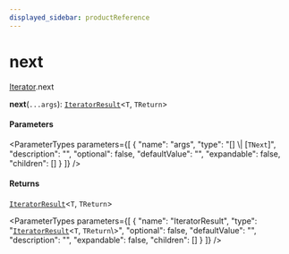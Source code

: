 ```yaml
---
displayed_sidebar: productReference
---
```



# next

[Iterator](../../interfaces/Iterator.mdx).next

**next**(`...args`): [`IteratorResult`](../../types/IteratorResult.mdx)<`T`, `TReturn`\>

#### Parameters

<ParameterTypes parameters={[
  {
    "name": "args",
    "type": "[] \\| [`TNext`]",
    "description": "",
    "optional": false,
    "defaultValue": "",
    "expandable": false,
    "children": []
  }
]} />

#### Returns

[`IteratorResult`](../../types/IteratorResult.mdx)<`T`, `TReturn`\>

<ParameterTypes parameters={[
  {
    "name": "IteratorResult",
    "type": "[`IteratorResult`](../../types/IteratorResult.mdx)<`T`, `TReturn`\\>",
    "optional": false,
    "defaultValue": "",
    "description": "",
    "expandable": false,
    "children": []
  }
]} />
